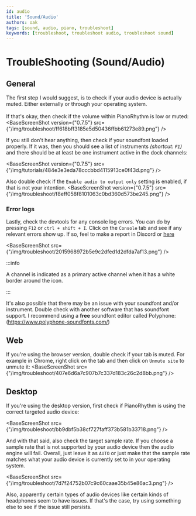 ```yaml
---
id: audio
title: 'Sound/Audio'
authors: oak
tags: [sound, audio, piano, troubleshoot]
keywords: [troubleshoot, troubleshoot audio, troubleshoot sound]
---
```



# TroubleShooting (Sound/Audio)

## General

The first step I would suggest, is to check if your audio device is actually muted.
Either externally or through your operating system. <br/><br/>If that's okay, then check if
the volume within PianoRhythm is low or muted:
<BaseScreenShot version={"0.7.5"} src={"/img/troubleshoot/ff618bff3185e5d50436ffbb61273e89.png"} />

If you still don't hear anything, then check if your soundfont loaded properly. If it was, then you
should see a list of instruments _(shortcut: `F1`)_ and there should be at least be one instrument active in the dock channels:

<BaseScreenShot version={"0.7.5"} src={"/img/tutorials/484e3e3eda78cccbbd4115913ce0f43d.png"} />

Also double check if the `Enable audio to output only` setting is enabled, if that is not your intention.
<BaseScreenShot version={"0.7.5"} src={"/img/troubleshoot/f8eff058f8101063c0bd360d573be245.png"} />

### Error logs
Lastly, check the devtools for any console log errors. You can do by pressing `F12` or `ctrl + shift + I`.
Click on the `Console` tab and see if any relevant errors show up. If so, feel to make a report in Discord or [here](/feature-requests/?selectedCategory=bug-report)

<BaseScreenShot src={"/img/troubleshoot/2015968972b5e9c2dfed1d2dfda7af13.png"} />

:::info

A channel is indicated as a primary active channel when it has a white border around the icon.

:::

It's also possible that there may be an issue with your soundfont and/or instrument. Double check with another software
that has soundfont support. I recommend using a **free** soundfont editor called Polyphone: (https://www.polyphone-soundfonts.com/)

## Web

If you're using the browser version, double check if your tab is muted.
For example in Chrome, right click on the tab and then click on `Unmute site` to unmute it:
<BaseScreenShot src={"/img/troubleshoot/407e6d6a7c907b7c337d183c26c2d8bb.png"} />

## Desktop

If you're using the desktop version, first check if PianoRhythm is using the correct targeted audio device:

<BaseScreenShot src={"/img/troubleshoot/bb9dbf5b38cf727faff373b581b33718.png"} />

And with that said, also check the target sample rate. If you choose a sample rate that is not supported by your
audio device then the audio engine will fail. Overall, just leave it as `AUTO` or just make that the sample rate matches
what your audio device is currently set to in your operating system.

<BaseScreenShot src={"/img/troubleshoot/7d7f24752b07c9c60caae35b45e86ac3.png"} />

Also, apparently certain types of audio devices like certain kinds of headphones seem to have issues.
If that's the case, try using something else to see if the issue still persists.
